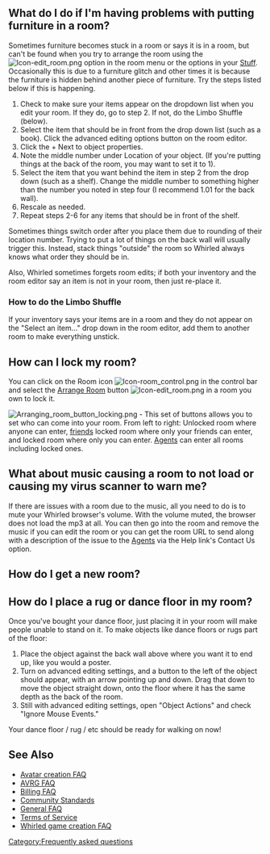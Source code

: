 {{FAQS}}
{{TOCright}}

== What do I do if I'm having problems with putting furniture in a room? ==
Sometimes furniture becomes stuck in a room or says it is in a room, but can't be found when you try to arrange the room using the [[Image:Icon-edit_room.png]] option in the room menu or the options in your [[stuff tab|Stuff]].  Occasionally this is due to a furniture glitch and other times it is because the furniture is hidden behind another piece of furniture.  Try the steps listed below if this is happening.

# Check to make sure your items appear on the dropdown list when you edit your room.  If they do, go to step 2.  If not, do the Limbo Shuffle (below).
# Select the item that should be in front from the drop down list (such as a book).  Click the advanced editing options button on the room editor.
# Click the + Next to object properties.
# Note the middle number under Location of your object. (If you're putting things at the back of the room, you may want to set it to 1).
# Select the item that you want behind the item in step 2 from the drop down (such as a shelf).  Change the middle number to something higher than the number you noted in step four (I recommend 1.01 for the back wall).
# Rescale as needed.
# Repeat steps 2-6 for any items that should be in front of the shelf.

Sometimes things switch order after you place them due to rounding of their location number.  Trying to put a lot of things on the back wall will usually trigger this.  Instead, stack things "outside" the room so Whirled always knows what order they should be in.

Also, Whirled sometimes forgets room edits; if both your inventory and the room editor say an item is not in your room, then just re-place it. 

=== How to do the Limbo Shuffle ===

If your inventory says your items are in a room and they do not appear on the "Select an item..." drop down in the room editor, add them to another room to make everything unstick.

== How can I lock my room? ==
You can click on the Room icon [[Image:Icon-room_control.png]] in the control bar and select the [[edit your room|Arrange Room]] button [[Image:Icon-edit_room.png]] in a room you own to lock it.

[[Image:Arranging_room_button_locking.png]] - This set of buttons allows you to set who can come into your room.  From left to right: Unlocked room where anyone can enter, [[friend]]s locked room where only your friends can enter, and locked room where only you can enter.  [[Agent]]s can enter all rooms including locked ones.

== What about music causing a room to not load or causing my virus scanner to warn me? ==

If there are issues with a room due to the music, all you need to do is to mute your Whirled browser's volume.  With the volume muted, the browser does not load the mp3 at all.  You can then go into the room and remove the music if you can edit the room or you can get the room URL to send along with a description of the issue to the [[Agent]]s via the Help link's Contact Us option.

== How do I get a new room? ==
{{main|Room}}
{{:Room/Create}}

== How do I place a rug or dance floor in my room? ==
Once you've bought your dance floor, just placing it in your room will make people unable to stand on it. To make objects like dance floors or rugs part of the floor:
# Place the object against the back wall above where you want it to end up, like you would a poster.
# Turn on advanced editing settings, and a button to the left of the object should appear, with an arrow pointing up and down. Drag that down to move the object straight down, onto the floor where it has the same depth as the back of the room.
# Still with advanced editing settings, open "Object Actions" and check "Ignore Mouse Events."

Your dance floor / rug / etc should be ready for walking on now!

== See Also ==
*[[Avatar creation FAQ]]
*[[AVRG FAQ]]
*[[Billing FAQ]]
*[[Community Standards]]
*[[Frequently asked questions|General FAQ]]
*[[Terms of Service]]
*[[Whirled game creation FAQ]]

[[Category:Frequently asked questions]]